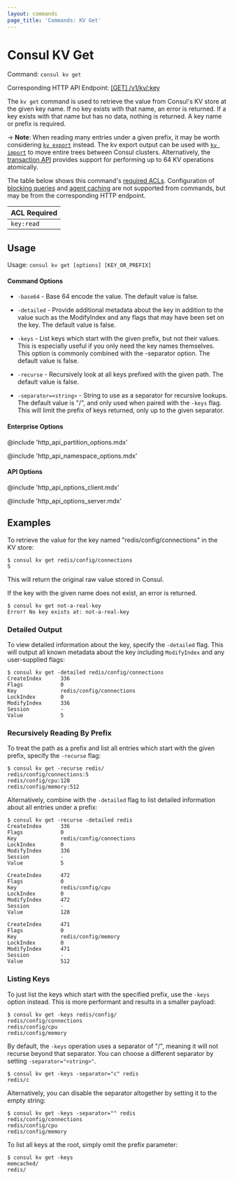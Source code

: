 ```yaml
---
layout: commands
page_title: 'Commands: KV Get'
---
```


# Consul KV Get

Command: `consul kv get`

Corresponding HTTP API Endpoint: [\[GET\] /v1/kv/:key](/consul/api-docs/kv#read-key)

The `kv get` command is used to retrieve the value from Consul's KV
store at the given key name. If no key exists with that name, an error is
returned. If a key exists with that name but has no data, nothing is returned.
A key name or prefix is required.

-> **Note**: When reading many entries under a given prefix, it may be worth
considering [`kv export`](/consul/commands/kv/export) instead. The kv export output
can be used with [`kv import`](/consul/commands/kv/import) to move entire trees between
Consul clusters. Alternatively, the [transaction API](/consul/api-docs/txn) provides
support for performing up to 64 KV operations atomically.

The table below shows this command's [required ACLs](/consul/api-docs/api-structure#authentication). Configuration of
[blocking queries](/consul/api-docs/features/blocking) and [agent caching](/consul/api-docs/features/caching)
are not supported from commands, but may be from the corresponding HTTP endpoint.

| ACL Required |
| ------------ |
| `key:read`   |

## Usage

Usage: `consul kv get [options] [KEY_OR_PREFIX]`

#### Command Options

- `-base64` - Base 64 encode the value. The default value is false.

- `-detailed` - Provide additional metadata about the key in addition to the
  value such as the ModifyIndex and any flags that may have been set on the key.
  The default value is false.

- `-keys` - List keys which start with the given prefix, but not their values.
  This is especially useful if you only need the key names themselves. This
  option is commonly combined with the -separator option. The default value is
  false.

- `-recurse` - Recursively look at all keys prefixed with the given path. The
  default value is false.

- `-separator=<string>` - String to use as a separator for recursive lookups. The
  default value is "/", and only used when paired with the `-keys` flag. This will
  limit the prefix of keys returned, only up to the given separator.

#### Enterprise Options

@include 'http_api_partition_options.mdx'

@include 'http_api_namespace_options.mdx'

#### API Options

@include 'http_api_options_client.mdx'

@include 'http_api_options_server.mdx'

## Examples

To retrieve the value for the key named "redis/config/connections" in the
KV store:

```shell-session hideClipboard
$ consul kv get redis/config/connections
5
```

This will return the original raw value stored in Consul.

If the key with the given name does not exist, an error is returned.

```shell-session hideClipboard
$ consul kv get not-a-real-key
Error! No key exists at: not-a-real-key
```

### Detailed Output

To view detailed information about the key, specify the `-detailed` flag.
This will output all known metadata about the key including `ModifyIndex`
and any user-supplied flags:

```shell-session hideClipboard
$ consul kv get -detailed redis/config/connections
CreateIndex      336
Flags            0
Key              redis/config/connections
LockIndex        0
ModifyIndex      336
Session          -
Value            5
```

### Recursively Reading By Prefix

To treat the path as a prefix and list all entries which start with the given
prefix, specify the `-recurse` flag:

```shell-session hideClipboard
$ consul kv get -recurse redis/
redis/config/connections:5
redis/config/cpu:128
redis/config/memory:512
```

Alternatively, combine with the `-detailed` flag to list detailed information
about all entries under a prefix:

```shell-session hideClipboard
$ consul kv get -recurse -detailed redis
CreateIndex      336
Flags            0
Key              redis/config/connections
LockIndex        0
ModifyIndex      336
Session          -
Value            5

CreateIndex      472
Flags            0
Key              redis/config/cpu
LockIndex        0
ModifyIndex      472
Session          -
Value            128

CreateIndex      471
Flags            0
Key              redis/config/memory
LockIndex        0
ModifyIndex      471
Session          -
Value            512
```

### Listing Keys

To just list the keys which start with the specified prefix, use the `-keys`
option instead. This is more performant and results in a smaller payload:

```shell-session hideClipboard
$ consul kv get -keys redis/config/
redis/config/connections
redis/config/cpu
redis/config/memory
```

By default, the `-keys` operation uses a separator of "/", meaning it will not
recurse beyond that separator. You can choose a different separator by setting
`-separator="<string>"`.

```shell-session hideClipboard
$ consul kv get -keys -separator="c" redis
redis/c
```

Alternatively, you can disable the separator altogether by setting it to the
empty string:

```shell-session hideClipboard
$ consul kv get -keys -separator="" redis
redis/config/connections
redis/config/cpu
redis/config/memory
```

To list all keys at the root, simply omit the prefix parameter:

```shell-session hideClipboard
$ consul kv get -keys
memcached/
redis/
```
